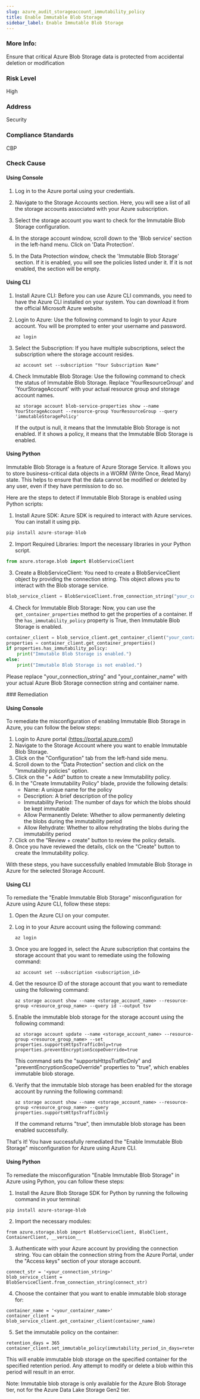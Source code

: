 ```yaml
---
slug: azure_audit_storageaccount_immutability_policy
title: Enable Immutable Blob Storage
sidebar_label: Enable Immutable Blob Storage
---
```


### More Info:

Ensure that critical Azure Blob Storage data is protected from accidental deletion or modification

### Risk Level

High

### Address

Security

### Compliance Standards

CBP


<Tabs><Tab title='Cause'>
### Check Cause

#### Using Console

1. Log in to the Azure portal using your credentials.

2. Navigate to the Storage Accounts section. Here, you will see a list of all the storage accounts associated with your Azure subscription.

3. Select the storage account you want to check for the Immutable Blob Storage configuration.

4. In the storage account window, scroll down to the 'Blob service' section in the left-hand menu. Click on 'Data Protection'.

5. In the Data Protection window, check the 'Immutable Blob Storage' section. If it is enabled, you will see the policies listed under it. If it is not enabled, the section will be empty.

#### Using CLI

1. Install Azure CLI: Before you can use Azure CLI commands, you need to have the Azure CLI installed on your system. You can download it from the official Microsoft Azure website.

2. Login to Azure: Use the following command to login to your Azure account. You will be prompted to enter your username and password.
   ```
   az login
   ```
3. Select the Subscription: If you have multiple subscriptions, select the subscription where the storage account resides.
   ```
   az account set --subscription "Your Subscription Name"
   ```
4. Check Immutable Blob Storage: Use the following command to check the status of Immutable Blob Storage. Replace 'YourResourceGroup' and 'YourStorageAccount' with your actual resource group and storage account names.
   ```
   az storage account blob-service-properties show --name YourStorageAccount --resource-group YourResourceGroup --query 'immutableStoragePolicy'
   ```
   If the output is null, it means that the Immutable Blob Storage is not enabled. If it shows a policy, it means that the Immutable Blob Storage is enabled.

#### Using Python

Immutable Blob Storage is a feature of Azure Storage Service. It allows you to store business-critical data objects in a WORM (Write Once, Read Many) state. This helps to ensure that the data cannot be modified or deleted by any user, even if they have permission to do so.

Here are the steps to detect if Immutable Blob Storage is enabled using Python scripts:

1. Install Azure SDK: Azure SDK is required to interact with Azure services. You can install it using pip.

```python
pip install azure-storage-blob
```

2. Import Required Libraries: Import the necessary libraries in your Python script.

```python
from azure.storage.blob import BlobServiceClient
```

3. Create a BlobServiceClient: You need to create a BlobServiceClient object by providing the connection string. This object allows you to interact with the Blob storage service.

```python
blob_service_client = BlobServiceClient.from_connection_string("your_connection_string")
```

4. Check for Immutable Blob Storage: Now, you can use the `get_container_properties` method to get the properties of a container. If the `has_immutability_policy` property is True, then Immutable Blob Storage is enabled.

```python
container_client = blob_service_client.get_container_client("your_container_name")
properties = container_client.get_container_properties()
if properties.has_immutability_policy:
    print("Immutable Blob Storage is enabled.")
else:
    print("Immutable Blob Storage is not enabled.")
```

Please replace "your_connection_string" and "your_container_name" with your actual Azure Blob Storage connection string and container name.

</Tab>


<Tab title='Remediation'>
### Remediation

#### Using Console

To remediate the misconfiguration of enabling Immutable Blob Storage in Azure, you can follow the below steps:

1. Login to Azure portal (https://portal.azure.com/)
2. Navigate to the Storage Account where you want to enable Immutable Blob Storage.
3. Click on the "Configuration" tab from the left-hand side menu.
4. Scroll down to the "Data Protection" section and click on the "Immutability policies" option.
5. Click on the "+ Add" button to create a new Immutability policy.
6. In the "Create Immutability Policy" blade, provide the following details:
   - Name: A unique name for the policy
   - Description: A brief description of the policy
   - Immutability Period: The number of days for which the blobs should be kept immutable
   - Allow Permanently Delete: Whether to allow permanently deleting the blobs during the immutability period
   - Allow Rehydrate: Whether to allow rehydrating the blobs during the immutability period
7. Click on the "Review + create" button to review the policy details.
8. Once you have reviewed the details, click on the "Create" button to create the Immutability policy.

With these steps, you have successfully enabled Immutable Blob Storage in Azure for the selected Storage Account.

#### Using CLI

To remediate the "Enable Immutable Blob Storage" misconfiguration for Azure using Azure CLI, follow these steps:

1. Open the Azure CLI on your computer.

2. Log in to your Azure account using the following command:

   ```
   az login
   ```

3. Once you are logged in, select the Azure subscription that contains the storage account that you want to remediate using the following command:

   ```
   az account set --subscription <subscription_id>
   ```

4. Get the resource ID of the storage account that you want to remediate using the following command:

   ```
   az storage account show --name <storage_account_name> --resource-group <resource_group_name> --query id --output tsv
   ```

5. Enable the immutable blob storage for the storage account using the following command:

   ```
   az storage account update --name <storage_account_name> --resource-group <resource_group_name> --set properties.supportsHttpsTrafficOnly=true properties.preventEncryptionScopeOverride=true
   ```

   This command sets the "supportsHttpsTrafficOnly" and "preventEncryptionScopeOverride" properties to "true", which enables immutable blob storage.

6. Verify that the immutable blob storage has been enabled for the storage account by running the following command:

   ```
   az storage account show --name <storage_account_name> --resource-group <resource_group_name> --query properties.supportsHttpsTrafficOnly
   ```

   If the command returns "true", then immutable blob storage has been enabled successfully.

That's it! You have successfully remediated the "Enable Immutable Blob Storage" misconfiguration for Azure using Azure CLI.

#### Using Python

To remediate the misconfiguration "Enable Immutable Blob Storage" in Azure using Python, you can follow these steps:

1. Install the Azure Blob Storage SDK for Python by running the following command in your terminal:

```
pip install azure-storage-blob
```

2. Import the necessary modules:

```
from azure.storage.blob import BlobServiceClient, BlobClient, ContainerClient, __version__
```

3. Authenticate with your Azure account by providing the connection string. You can obtain the connection string from the Azure Portal, under the "Access keys" section of your storage account.

```
connect_str = '<your_connection_string>'
blob_service_client = BlobServiceClient.from_connection_string(connect_str)
```

4. Choose the container that you want to enable immutable blob storage for:

```
container_name = '<your_container_name>'
container_client = blob_service_client.get_container_client(container_name)
```

5. Set the immutable policy on the container:

```
retention_days = 365
container_client.set_immutable_policy(immutability_period_in_days=retention_days)
```

This will enable immutable blob storage on the specified container for the specified retention period. Any attempt to modify or delete a blob within this period will result in an error. 

Note: Immutable blob storage is only available for the Azure Blob Storage tier, not for the Azure Data Lake Storage Gen2 tier.




</Tab>
</Tabs>